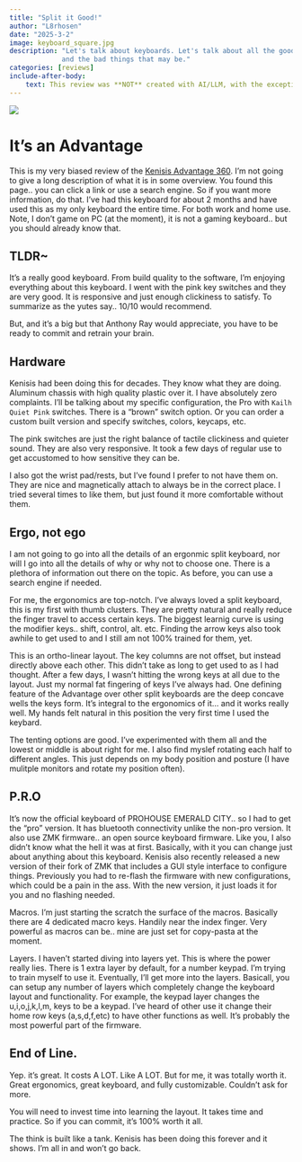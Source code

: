 ```yaml
---
title: "Split it Good!"
author: "L8rhosen"
date: "2025-3-2"
image: keyboard_square.jpg
description: "Let's talk about keyboards. Let's talk about all the good things\
             and the bad things that may be."
categories: [reviews]
include-after-body:
    text: This review was **NOT** created with AI/LLM, with the exception of the image.
---
```


![](https://d2934l8aalci8b.cloudfront.net/images/keyboard.jpeg)

# It's an Advantage

This is my very biased review of the [Kenisis Advantage 360](https://kinesis-ergo.com/keyboards/advantage360/). I'm not going to give a long description of what it is in some overview. You found this page.. you can click a link or use a search engine. So if you want more information, do that. I've had this keyboard for about 2 months and have used this as my only keyboard the entire time. For both work and home use. Note, I don't game on PC (at the moment), it is not a gaming keyboard.. but you should already know that.

## TLDR\~

It's a really good keyboard. From build quality to the software, I'm enjoying everything about this keyboard. I went with the pink key switches and they are very good. It is responsive and just enough clickiness to satisfy. To summarize as the yutes say.. 10/10 would recommend.

But, and it's a big but that Anthony Ray would appreciate, you have to be ready to commit and retrain your brain.

## Hardware

Kenisis had been doing this for decades. They know what they are doing. Aluminum chassis with high quality plastic over it. I have absolutely zero complaints. I'll be talking about my specific configuration, the Pro with `Kailh Quiet Pink` switches. There is a "brown" switch option. Or you can order a custom built version and specify switches, colors, keycaps, etc.

The pink switches are just the right balance of tactile clickiness and quieter sound. They are also very responsive. It took a few days of regular use to get accustomed to how sensitive they can be.

I also got the wrist pad/rests, but I've found I prefer to not have them on. They are nice and magnetically attach to always be in the correct place. I tried several times to like them, but just found it more comfortable without them.

## Ergo, not ego

I am not going to go into all the details of an ergonmic split keyboard, nor will I go into all the details of why or why not to choose one. There is a plethora of information out there on the topic. As before, you can use a search engine if needed.

For me, the ergonomics are top-notch. I've always loved a split keyboard, this is my first with thumb clusters. They are pretty natural and really reduce the finger travel to access certain keys. The biggest learnig curve is using the modifier keys.. shift, control, alt. etc. Finding the arrow keys also took awhile to get used to and I still am not 100% trained for them, yet.

This is an ortho-linear layout. The key columns are not offset, but instead directly above each other. This didn't take as long to get used to as I had thought. After a few days, I wasn't hitting the wrong keys at all due to the layout. Just my normal fat fingering of keys I've always had. One defining feature of the Advantage over other split keyboards are the deep concave wells the keys form. It's integral to the ergonomics of it... and it works really well. My hands felt natural in this position the very first time I used the keybard.

The tenting options are good. I've experimented with them all and the lowest or middle is about right for me. I also find myslef rotating each half to different angles. This just depends on my body position and posture (I have mulitple monitors and rotate my position often).

## P.R.O

It's now the official keyboard of PROHOUSE EMERALD CITY.. so I had to get the "pro" version. It has bluetooth connectivity unlike the non-pro version. It also use ZMK firmware.. an open source keyboard firmware. Like you, I also didn't know what the hell it was at first. Basically, with it you can change just about anything about this keyboard. Kenisis also recently released a new version of their fork of ZMK that includes a GUI style interface to configure things. Previously you had to re-flash the firmware with new configurations, which could be a pain in the ass. With the new version, it just loads it for you and no flashing needed.

Macros. I'm just starting the scratch the surface of the macros. Basically there are 4 dedicated macro keys. Handily near the index finger. Very powerful as macros can be.. mine are just set for copy-pasta at the moment.

Layers. I haven't started diving into layers yet. This is where the power really lies. There is 1 extra layer by default, for a number keypad. I'm trying to train myself to use it. Eventually, I'll get more into the layers. Basicall, you can setup any number of layers which completely change the keyboard layout and functionality. For example, the keypad layer changes the u,i,o,j,k,l,m, keys to be a keypad. I've heard of other use it change their home row keys (a,s,d,f,etc) to have other functions as well. It's probably the most powerful part of the firmware.

## End of Line.

Yep. it's great. It costs A LOT. Like A LOT. But for me, it was totally worth it. Great ergonomics, great keyboard, and fully customizable. Couldn't ask for more.

You will need to invest time into learning the layout. It takes time and practice. So if you can commit, it's 100% worth it all.

The think is built like a tank. Kenisis has been doing this forever and it shows. I'm all in and won't go back.